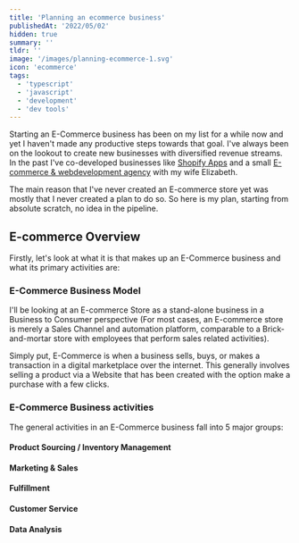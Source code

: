 ```yaml
---
title: 'Planning an ecommerce business'
publishedAt: '2022/05/02'
hidden: true
summary: ''
tldr: ''
image: '/images/planning-ecommerce-1.svg'
icon: 'ecommerce'
tags:
  - 'typescript'
  - 'javascript'
  - 'development'
  - 'dev tools'
---
```


Starting an E-Commerce business has been on my list for a while now and yet I haven't made any productive steps
towards that goal. I've always been on the lookout to create new businesses with diversified revenue streams. In the
past I've co-developed businesses like [Shopify Apps](https://apps.shopify.com/lunatag) and a small [E-commerce &
webdevelopment agency](https://www.tellmann.co.za) with my wife Elizabeth.

The main reason that I've never created an E-commerce store yet was mostly that I never created a plan to do so. So
here is my plan, starting from absolute scratch, no idea in the pipeline.

## E-commerce Overview

Firstly, let's look at what it is that makes up an E-Commerce business and what its primary activities are:

### E-Commerce Business Model

I'll be looking at an E-commerce Store as a stand-alone business in a Business to Consumer perspective (For most cases,
an E-commerce store is merely a Sales Channel and automation platform, comparable to a Brick-and-mortar store with
employees that perform sales related activities).

Simply put, E-Commerce is when a business sells, buys, or makes a transaction in a digital marketplace over the internet. This generally involves selling a product via a Website that has been created with the option make a purchase with a few clicks.

### E-Commerce Business activities

The general activities in an E-Commerce business fall into 5 major groups:

#### Product Sourcing / Inventory Management

#### Marketing & Sales

#### Fulfillment

#### Customer Service

#### Data Analysis
